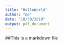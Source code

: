```yaml
---
title: "HelloWorld"
author: "me"
date: "10/30/2019"
output: pdf_document
---
```


##This is a markdown file